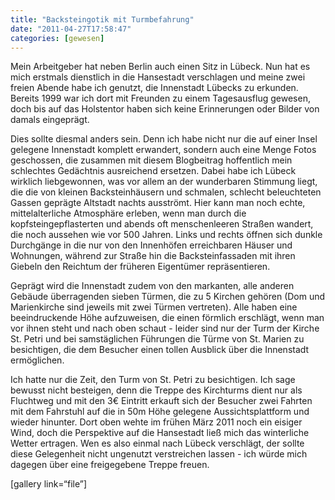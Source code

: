 ```yaml
---
title: "Backsteingotik mit Turmbefahrung"
date: "2011-04-27T17:58:47"
categories: [gewesen]
---
```


Mein Arbeitgeber hat neben Berlin auch einen Sitz in Lübeck. Nun hat es mich erstmals dienstlich in die Hansestadt verschlagen und meine zwei freien Abende habe ich genutzt, die Innenstadt Lübecks zu erkunden. Bereits 1999 war ich dort mit Freunden zu einem Tagesausflug gewesen, doch bis auf das Holstentor haben sich keine Erinnerungen oder Bilder von damals eingeprägt.

Dies sollte diesmal anders sein. Denn ich habe nicht nur die auf einer Insel gelegene Innenstadt komplett erwandert, sondern auch eine Menge Fotos geschossen, die zusammen mit diesem Blogbeitrag hoffentlich mein schlechtes Gedächtnis ausreichend ersetzen. Dabei habe ich Lübeck wirklich liebgewonnen, was vor allem an der wunderbaren Stimmung liegt, die die von kleinen Backsteinhäusern und schmalen, schlecht beleuchteten Gassen geprägte Altstadt nachts ausströmt. Hier kann man noch echte, mittelalterliche Atmosphäre erleben, wenn man durch die kopfsteingepflasterten und abends oft menschenleeren Straßen wandert, die noch aussehen wie vor 500 Jahren. Links und rechts öffnen sich dunkle Durchgänge in die nur von den Innenhöfen erreichbaren Häuser und Wohnungen, während zur Straße hin die Backsteinfassaden mit ihren Giebeln den Reichtum der früheren Eigentümer repräsentieren.

Geprägt wird die Innenstadt zudem von den markanten, alle anderen Gebäude überragenden sieben Türmen, die zu 5 Kirchen gehören (Dom und Marienkirche sind jeweils mit zwei Türmen vertreten). Alle haben eine beeindruckende Höhe aufzuweisen, die einen förmlich erschlägt, wenn man vor ihnen steht und nach oben schaut - leider sind nur der Turm der Kirche St. Petri und bei samstäglichen Führungen die Türme von St. Marien zu besichtigen, die dem Besucher einen tollen Ausblick über die Innenstadt ermöglichen.

Ich hatte nur die Zeit, den Turm von St. Petri zu besichtigen. Ich sage bewusst nicht besteigen, denn die Treppe des Kirchturms dient nur als Fluchtweg und mit den 3€ Eintritt erkauft sich der Besucher zwei Fahrten mit dem Fahrstuhl auf die in 50m Höhe gelegene Aussichtsplattform und wieder hinunter. Dort oben wehte im frühen März 2011 noch ein eisiger Wind, doch die Perspektive auf die Hansestadt ließ mich das winterliche Wetter ertragen. Wen es also einmal nach Lübeck verschlägt, der sollte diese Gelegenheit nicht ungenutzt verstreichen lassen - ich würde mich dagegen über eine freigegebene Treppe freuen.

[gallery link="file"]

